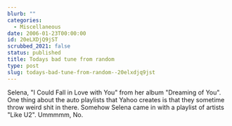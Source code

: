 ```yaml
---
blurb: ""
categories:
  - Miscellaneous
date: 2006-01-23T00:00:00
id: 20eLXDjQ9jST
scrubbed_2021: false
status: published
title: Todays bad tune from random
type: post
slug: todays-bad-tune-from-random--20elxdjq9jst
---
```


Selena, "I Could Fall in Love with You" from her album "Dreaming of
You". One thing about the auto playlists that Yahoo creates is that
they sometime throw weird shit in there. Somehow Selena came in
with a playlist of artists "Like U2". Ummmmm, No.